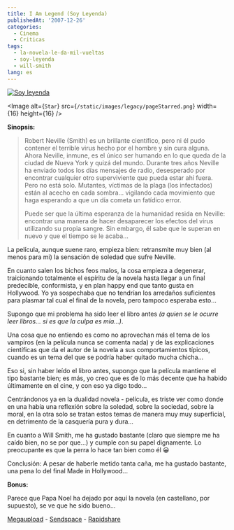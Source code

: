 ```yaml
---
title: I Am Legend (Soy Leyenda)
publishedAt: '2007-12-26'
categories:
  - Cinema
  - Criticas
tags:
  - la-novela-le-da-mil-vueltas
  - soy-leyenda
  - will-smith
lang: es
---
```


[![Soy leyenda](/static/images/legacy/I_am_legend_teaser.jpeg 'Soy leyenda')](http://www.imdb.com/title/tt0480249/)

<Image
  alt={`Star`}
  src={`/static/images/legacy/pageStarred.png`}
  width={16}
  height={16}
/>

**Sinopsis:**

> Robert Neville (Smith) es un brillante científico, pero ni él pudo contener el terrible virus hecho por el hombre y sin cura alguna. Ahora Neville, inmune, es el único ser humando en lo que queda de la ciudad de Nueva York y quizá del mundo. Durante tres años Neville ha enviado todos los días mensajes de radio, desesperado por encontrar cualquier otro superviviente que pueda estar ahí fuera. Pero no está solo. Mutantes, víctimas de la plaga (los infectados) están al acecho en cada sombra... vigilando cada movimiento que haga esperando a que un día cometa un fatídico error.
>
> Puede ser que la última esperanza de la humanidad resida en Neville: encontrar una manera de hacer desaparecer los efectos del virus utilizando su propia sangre. Sin embargo, él sabe que le superan en nuevo y que el tiempo se le acaba...

La película, aunque suene raro, empieza bien: retransmite muy bien (al menos para mi) la sensación de soledad que sufre Neville.

En cuanto salen los bichos feos malos, la cosa empieza a degenerar, traicionando totalmente el espíritu de la novela hasta llegar a un final predecible, conformista, y en plan happy end que tanto gusta en Hollywood. Yo ya sospechaba que no tendrían los arredaños suficientes para plasmar tal cual el final de la novela, pero tampoco esperaba esto...

Supongo que mi problema ha sido leer el libro antes _(a quien se le ocurre leer libros... si es que la culpa es mía...)_.

Una cosa que no entiendo es como no aprovechan más el tema de los vampiros (en la película nunca se comenta nada) y de las explicaciones científicas que da el autor de la novela a sus comportamientos típicos, cuando es un tema del que se podría haber quitado mucha chicha...

Eso si, sin haber leído el libro antes, supongo que la película mantiene el tipo bastante bien; es más, yo creo que es de lo más decente que ha habido últimamente en el cine, y con eso ya digo todo...

Centrándonos ya en la dualidad novela - película, es triste ver como donde en una había una reflexión sobre la soledad, sobre la sociedad, sobre la moral, en la otra solo se tratan estos temas de manera muy muy superficial, en detrimento de la casquería pura y dura...

En cuanto a Will Smith, me ha gustado bastante (claro que siempre me ha caído bien, no se por que...) y cumple con su papel dignamente. Lo preocupante es que la perra lo hace tan bien como él 😀

Conclusión: A pesar de haberle metido tanta caña, me ha gustado bastante, una pena lo del final Made in Hollywood...

**Bonus:**

Parece que Papa Noel ha dejado por aquí la novela (en castellano, por supuesto), se ve que he sido bueno...

[Megaupload](http://www.megaupload.com/es/?d=ZHPSHYEP) - [Sendspace](http://www.sendspace.com/file/iiwbt2) - [Rapidshare](http://rapidshare.com/files/79129761/soy-leyenda.pdf.html)
